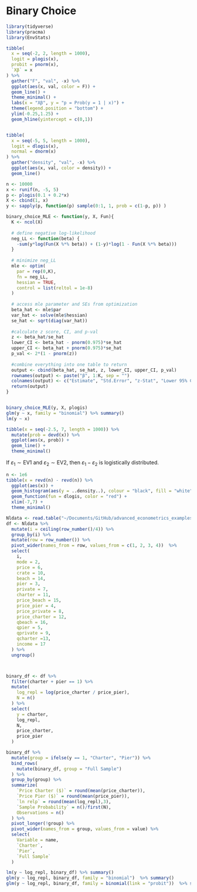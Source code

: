 # Binary Choice 



```r

library(tidyverse)
library(pracma)
library(EnvStats)

tibble(
  x = seq(-2, 2, length = 1000),
  logit = plogis(x),
  probit = pnorm(x),
  `Xβ` = x
) %>% 
  gather("F", "val", -x) %>% 
  ggplot(aes(x, val, color = F)) +
  geom_line() +
  theme_minimal() +
  labs(x = "Xβ", y = "p = Prob(y = 1 | x)") +
  theme(legend.position = "bottom") +
  ylim(-0.25,1.25) + 
  geom_hline(yintercept = c(0,1))


tibble(
  x = seq(-5, 5, length = 1000),
  logit = dlogis(x),
  normal = dnorm(x)
) %>% 
  gather("density", "val", -x) %>% 
  ggplot(aes(x, val, color = density)) +
  geom_line() 
```

```r

n <- 10000
x <- runif(n, -5, 5)
p <- plogis(0.1 + 0.2*x)
X <- cbind(1, x)
y <- sapply(p, function(p) sample(0:1, 1, prob = c(1-p, p)) )

binary_choice_MLE <- function(y, X, Fun){
  K <- ncol(X)
  
  # define negative log-likelihood
  neg_LL <- function(beta) {
    -sum(y*log(Fun(X %*% beta)) + (1-y)*log(1 - Fun(X %*% beta)))
  }
  
  # minimize neg_LL
  mle <- optim(
    par = rep(0,K), 
    fn = neg_LL,
    hessian = TRUE, 
    control = list(reltol = 1e-8)
  )
  
  # access mle parameter and SEs from optimization
  beta_hat <- mle$par
  var_hat <- solve(mle$hessian)
  se_hat <- sqrt(diag(var_hat))
  
  #calculate z score, CI, and p-val
  z <- beta_hat/se_hat
  lower_CI <- beta_hat - pnorm(0.975)*se_hat
  upper_CI <- beta_hat + pnorm(0.975)*se_hat
  p_val <- 2*(1 - pnorm(z))
  
  #combine everything into one table to return
  output <- cbind(beta_hat, se_hat, z, lower_CI, upper_CI, p_val)
  rownames(output) <- paste("β", 1:K, sep = "")
  colnames(output) <- c("Estimate", "Std.Error", "z-Stat", "Lower 95% CI", "Upper 95% CI", "p-Value")
  return(output)
}


binary_choice_MLE(y, X, plogis) 
glm(y ~ x, family = "binomial") %>% summary()
lm(y ~ x)
```



```r
tibble(x = seq(-2.5, 7, length = 1000)) %>% 
  mutate(prob = devd(x)) %>% 
  ggplot(aes(x, prob)) + 
  geom_line() +
  theme_minimal()
```

If $\varepsilon_1 \sim \text{EV1}$ and $\varepsilon_2 \sim \text{EV2}$, then $\varepsilon_1 - \varepsilon_2$ is logistically distributed. 

\begin{align*}
f_{\varepsilon}(t) = f_{\varepsilon_1 - \varepsilon_2}(t)\\
& = 
\end{align*}

```r
n <- 1e6
tibble(x = revd(n) - revd(n)) %>% 
  ggplot(aes(x)) + 
  geom_histogram(aes(y = ..density..), colour = "black", fill = "white", bins = 75) +
  geom_function(fun = dlogis, color = "red") +
  xlim(-7,7) +
  theme_minimal()
```


```r
Nldata <- read.table("~/Documents/GitHub/advanced_econometrics_examples/data/Nldata.asc", quote="\"", comment.char="")
df <- Nldata %>% 
  mutate(i = ceiling(row_number()/4)) %>% 
  group_by(i) %>% 
  mutate(row = row_number()) %>% 
  pivot_wider(names_from = row, values_from = c(1, 2, 3, 4))  %>%
  select(
    i,
    mode = 2,
    price = 6,
    crate = 10,
    beach = 14,
    pier = 3,
    private = 7,
    charter = 11,
    price_beach = 15,
    price_pier = 4,
    price_private = 8,
    price_charter = 12,
    qbeach = 16,
    qpier = 5,
    qprivate = 9,
    qcharter =13,
    income = 17
  ) %>% 
  ungroup()



binary_df <- df %>% 
  filter(charter + pier == 1) %>% 
  mutate(
    log_repl = log(price_charter / price_pier),
    N = n()
  ) %>% 
  select(
    y = charter,
    log_repl,
    N,
    price_charter,
    price_pier
  )
```

```r
binary_df %>% 
  mutate(group = ifelse(y == 1, "Charter", "Pier")) %>% 
  bind_rows(
    mutate(binary_df, group = "Full Sample")
  ) %>% 
  group_by(group) %>%
  summarize(
    `Price Charter ($)` = round(mean(price_charter)),
    `Price Pier ($)` = round(mean(price_pier)),
    `ln relp` = round(mean(log_repl),3),
    `Sample Probability` = n()/first(N),
    Observations = n()
  ) %>% 
  pivot_longer(!group) %>% 
  pivot_wider(names_from = group, values_from = value) %>% 
  select(
    Variable = name,
    `Charter`,
    `Pier`,
    `Full Sample`
  )
```



```r
lm(y ~ log_repl, binary_df) %>% summary()
glm(y ~ log_repl, binary_df, family = "binomial")  %>% summary()
glm(y ~ log_repl, binary_df, family = binomial(link = "probit"))  %>% summary()
```


